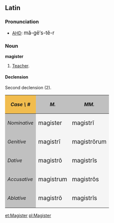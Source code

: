 ==Latin==
===Pronunciation===
*[[AHD]]: <big> m&#259;-g&#275;&prime;s-t&#277;-r </big>

===Noun===
'''magister'''
# [[Teacher]].

====Declension====
Second declension (2).
{| cellpadding="5" border="1"
!style="background:#F1BC4E;"| ''Case \ #''
!style="background:#C0C0C0;"| ''M.''
!style="background:#C0C0C0;"| ''MM.''
|-
!style="background:#C0C0C0;"| ''Nominative''
|style="background:#F5F5F5;"| <big> magister
|style="background:#F5F5F5;"| <big> magistr&#299;
|-
!style="background:#C0C0C0;"| ''Genitive''
|style="background:#F5F5F5;"| <big> magistr&#299;
|style="background:#F5F5F5;"| <big> magistr&#333;rum
|-
!style="background:#C0C0C0;"| ''Dative''
|style="background:#F5F5F5;"| <big> magistr&#333;
|style="background:#F5F5F5;"| <big> magistr&#299;s
|-
!style="background:#C0C0C0;"| ''Accusative''
|style="background:#F5F5F5;"| <big> magistrum
|style="background:#F5F5F5;"| <big> magistr&#333;s
|-
!style="background:#C0C0C0;"| ''Ablative''
|style="background:#F5F5F5;"| <big> magistr&#333;
|style="background:#F5F5F5;"| <big> magistr&#299;s
|}

[[et:Magister]]
[[pl:Magister]]